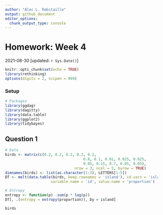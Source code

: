 ```yaml
---
author: "Alec L. Robitaille"
output: github_document
editor_options: 
  chunk_output_type: console
---
```


# Homework: Week 4 
2021-08-30 [updated: `r Sys.Date()`]

```r
knitr::opts_chunk$set(echo = TRUE)
library(rethinking)
options(digits = 2, scipen = 999)
```

### Setup

```r
# Packages
library(ggdag)
library(dagitty)
library(data.table)
library(ggplot2)
library(tidybayes)
```



## Question 1

```r
# Data
birds <- matrix(c(0.2, 0.2, 0.2, 0.2, 0.2,
									0.8, 0.1, 0.01, 0.025, 0.025,
									0.05, 0.15, 0.7, 0.05, 0.05),
								nrow = 3, ncol = 5, byrow = TRUE)
dimnames(birds) <- list(as.character(1:3), LETTERS[1:5])
DT <- melt(data.table(birds, keep.rownames = 'island'), id.vars = 'island',
					 variable.name = 'id', value.name = 'proportion')

# Entropy
entropy <- function(p) -sum(p * log(p))
DT[, .(entropy = entropy(proportion)), by = island]

birds
```
